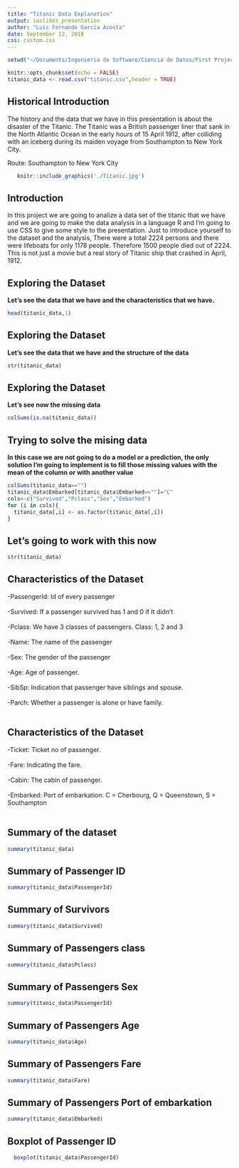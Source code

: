 ```yaml
---
title: "Titanic Data Explanation"
output: ioslides_presentation
author: "Luis Fernando García Acosta"
date: September 12, 2018
css: custom.css
---
```


```r

setwd("~/Documents/Ingenieria de Software/Ciencia de Datos/First Project")
```

```r
knitr::opts_chunk$set(echo = FALSE)
titanic_data <- read.csv("titanic.csv",header = TRUE)
```

## Historical Introduction 
The history and the data that we have in this presentation is about the disaster of the Titanic. The Titanic was a British passenger liner that sank in the North Atlantic Ocean in the early hours of 15 April 1912, after colliding with an iceberg during its maiden voyage from Southampton to New York City.

Route:	Southampton to New York City

```r
   knitr::include_graphics('./Titanic.jpg')
```

## Introduction
In this project we are going to analize a data set of the titanic that we have and we are going to make the data analysis in a language R and I'm going to use CSS to give some style to the presentation.
Just to introduce yourself to the dataset and the analysis, There were a total 2224 persons and there were lifeboats for only 1178 people. Therefore 1500 people died out of 2224. This is not just a movie but a real story of Titanic ship that crashed in April, 1912.

## Exploring the Dataset
<strong>Let's see the data that we have and the characteristics that we have.</strong>
```r
head(titanic_data,1)
```

## Exploring the Dataset
<strong>Let's see the data that we have and the structure of the data</strong>
```r
str(titanic_data)
```

## Exploring the Dataset
<strong>Let's see now the missing data</strong>
```r
colSums(is.na(titanic_data))
```
## Trying to solve the mising data
<strong>In this case we are not going to do a model or a prediction, the only solution I'm going to implement is to fill those missing values with the mean of the column or with another value </strong>
```r
colSums(titanic_data=="")
titanic_data$Embarked[titanic_data$Embarked==""]="C"
cols<-c("Survived","Pclass","Sex","Embarked")
for (i in cols){
  titanic_data[,i] <- as.factor(titanic_data[,i])
}
```


## Let's going to work with this now
```r
str(titanic_data)
```



## Characteristics of the Dataset
  -PassengerId: Id of every passenger</br></br>
  -Survived: If a passenger survived has 1 and 0 if It didn't</br></br>
  -Pclass: We have 3 classes of passengers. Class: 1, 2 and 3</br></br>
  -Name: The name of the passenger</br></br>
  -Sex: The gender of the passenger</br></br>
  -Age: Age of passenger.</br></br>
  -SibSp: Indication that passenger have siblings and spouse.</br></br>
  -Parch: Whether a passenger is alone or have family.</br></br>

## Characteristics of the Dataset
  -Ticket: Ticket no of passenger.</br></br>
  -Fare: Indicating the fare.</br></br>
  -Cabin: The cabin of passenger.</br></br>
  -Embarked: Port of embarkation. C = Cherbourg, Q = Queenstown, S =              Southampton</br></br>

## Summary of the dataset

```r
summary(titanic_data)
```

## Summary of Passenger ID
```r
summary(titanic_data$PassengerId)
```

## Summary of Survivors
```r
summary(titanic_data$Survived)
```

## Summary of Passengers class
```r
summary(titanic_data$Pclass)
```

## Summary of Passengers Sex
```r
summary(titanic_data$PassengerId)
```

## Summary of Passengers Age
```r
summary(titanic_data$Age)
```
  
## Summary of Passengers Fare
```r
summary(titanic_data$Fare)
```
  

## Summary of Passengers Port of embarkation
```r
summary(titanic_data$Embarked)
```

## Boxplot of Passenger ID
```r
  boxplot(titanic_data$PassengerId)
```
